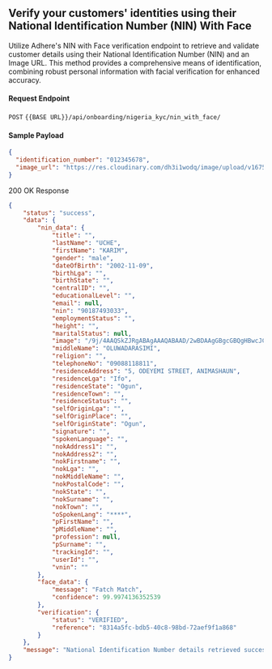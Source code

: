 ## Verify your customers' identities using their National Identification Number (NIN) With Face

Utilize Adhere's NIN with Face verification endpoint to retrieve and validate customer details using their National Identification Number (NIN) and an Image URL. This method provides a comprehensive means of identification, combining robust personal information with facial verification for enhanced accuracy.

#### Request Endpoint

`POST` `{{BASE URL}}/api/onboarding/nigeria_kyc/nin_with_face/`

#### Sample Payload

```json
{
  "identification_number": "012345678",
  "image_url": "https://res.cloudinary.com/dh3i1wodq/image/upload/v1675410981/profile.jpg"
}
```

200 OK Response

``` json
{
    "status": "success",
    "data": {
        "nin_data": {
            "title": "",
            "lastName": "UCHE",
            "firstName": "KARIM",
            "gender": "male",
            "dateOfBirth": "2002-11-09",
            "birthLga": "",
            "birthState": "",
            "centralID": "",
            "educationalLevel": "",
            "email": null,
            "nin": "90187493033",
            "employmentStatus": "",
            "height": "",
            "maritalStatus": null,
            "image": "/9j/4AAQSkZJRgABAgAAAQABAAD/2wBDAAgGBgcGBQgHBwcJCQgKDBQNDAsLDBkSEw8UHRofHh0aHBwgJC4nICIsIxwcKDcpLDAxNDQ0Hyc5PTgyPC4zNDL/" # base 64,
            "middleName": "OLUWADARASIMI",
            "religion": "",
            "telephoneNo": "09088118811",
            "residenceAddress": "5, ODEYEMI STREET, ANIMASHAUN",
            "residenceLga": "Ifo",
            "residenceState": "Ogun",
            "residenceTown": "",
            "residenceStatus": "",
            "selfOriginLga": "",
            "selfOriginPlace": "",
            "selfOriginState": "Ogun",
            "signature": "",
            "spokenLanguage": "",
            "nokAddress1": "",
            "nokAddress2": "",
            "nokFirstname": "",
            "nokLga": "",
            "nokMiddleName": "",
            "nokPostalCode": "",
            "nokState": "",
            "nokSurname": "",
            "nokTown": "",
            "oSpokenLang": "****",
            "pFirstName": "",
            "pMiddleName": "",
            "profession": null,
            "pSurname": "",
            "trackingId": "",
            "userId": "",
            "vnin": ""
        },
        "face_data": {
            "message": "Fatch Match",
            "confidence": 99.9974136352539
        },
        "verification": {
            "status": "VERIFIED",
            "reference": "8314a5fc-bdb5-40c8-98bd-72aef9f1a868"
        }
    },
    "message": "National Identification Number details retrieved successfully"
}
```
